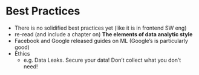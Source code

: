 # Best Practices

- There is no solidified best practices yet (like it is in frontend SW eng)
- re-read (and include a chapter on) **The elements of data analytic style**
- Facebook and Google released guides on ML (Google's is particularly good)
- Ethics
  - e.g. Data Leaks. Secure your data! Don't collect what you don't need!
